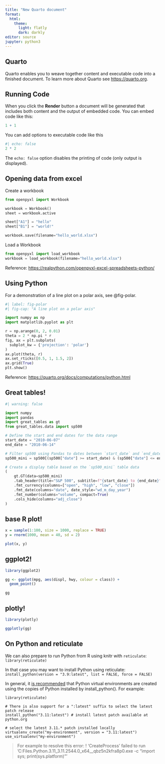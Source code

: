 ```yaml
---
title: "New Quarto document"
format:
  html: 
    theme: 
      light: flatly
      dark: darkly
editor: source
jupyter: python3
---
```


## Quarto

Quarto enables you to weave together content and executable code into a finished document. To learn more about Quarto see <https://quarto.org>.

## Running Code

When you click the **Render** button a document will be generated that includes both content and the output of embedded code. You can embed code like this:

```r
1 + 1
```

You can add options to executable code like this

```r
#| echo: false
2 * 2
```

The `echo: false` option disables the printing of code (only output is displayed).

## Opening data from excel

Create a workbook

```python
from openpyxl import Workbook

workbook = Workbook()
sheet = workbook.active

sheet["A1"] = "hello"
sheet["B1"] = "world!"

workbook.save(filename="hello_world.xlsx")
```

Load a Workbook

```python
from openpyxl import load_workbook
workbook = load_workbook(filename="hello_world.xlsx")
```

Reference: <https://realpython.com/openpyxl-excel-spreadsheets-python/>

## Using Python

For a demonstration of a line plot on a polar axis, see @fig-polar.

```python
#| label: fig-polar
#| fig-cap: "A line plot on a polar axis"

import numpy as np
import matplotlib.pyplot as plt

r = np.arange(0, 2, 0.01)
theta = 2 * np.pi * r
fig, ax = plt.subplots(
  subplot_kw = {'projection': 'polar'} 
)
ax.plot(theta, r)
ax.set_rticks([0.5, 1, 1.5, 2])
ax.grid(True)
plt.show()
```

Reference: <https://quarto.org/docs/computations/python.html>

## Great tables!

```python
#| warning: false

import numpy 
import pandas
import great_tables as gt
from great_tables.data import sp500

# Define the start and end dates for the data range
start_date = "2010-06-07"
end_date = "2010-06-14"

# Filter sp500 using Pandas to dates between `start_date` and `end_date`
sp500_mini = sp500[(sp500["date"] >= start_date) & (sp500["date"] <= end_date)]

# Create a display table based on the `sp500_mini` table data
(
    gt.GT(data=sp500_mini)
    .tab_header(title="S&P 500", subtitle=f"{start_date} to {end_date}")
    .fmt_currency(columns=["open", "high", "low", "close"])
    .fmt_date(columns="date", date_style="wd_m_day_year")
    .fmt_number(columns="volume", compact=True)
    .cols_hide(columns="adj_close")
)

```

## base R plot! 

```r
x = sample(1:100, size = 1000, replace = TRUE)
y = rnorm(1000, mean = 40, sd = 2)

plot(x, y)
```


## ggplot2! 

```r
library(ggplot2)

gg <- ggplot(mpg, aes(displ, hwy, colour = class)) + 
  geom_point()

gg
```

## plotly! 

```r
library(plotly)

ggplotly(gg)
```

## On Python and reticulate

We can also prepare to run Python from R using knitr with `reticulate`: `library(reticulate)`

In that case you may want to install Python using reticulate: `install_python(version = "3.9:latest", list = FALSE, force = FALSE)`

In general, it [is recommended](https://rdrr.io/cran/reticulate/man/install_python.html) that Python virtual environments are created using the copies of Python installed by install_python(). For example:

```
library(reticulate)

# There is also support for a ":latest" suffix to select the latest patch release
install_python("3.11:latest") # install latest patch available at python.org

# select the latest 3.11.* patch installed locally
virtualenv_create("my-environment", version = "3.11:latest")
use_virtualenv("my-environment")
```

> For example to resolve this error: ! 'CreateProcess' failed to run 'C:\Program Files\WindowsApps\PythonSoftwareFoundation.Python.3.11_3.11.2544.0_x64__qbz5n2kfra8p0\python.exe -c "import sys; print(sys.platform)"'
